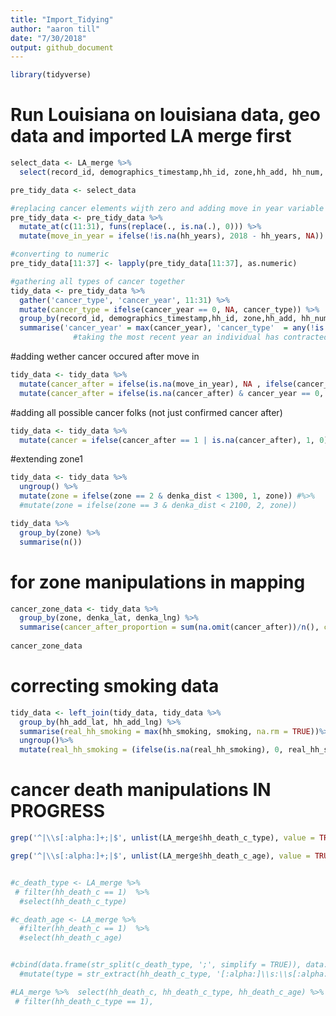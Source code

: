 ```yaml
---
title: "Import_Tidying"
author: "aaron till"
date: "7/30/2018"
output: github_document
---
```

```r

library(tidyverse)


```




# Run Louisiana on louisiana data, geo data and imported LA merge first
```r

select_data <- LA_merge %>%
  select(record_id, demographics_timestamp,hh_id, zone,hh_add, hh_num, age, sex, resident, hh_years, contains('_c_yr'), -contains('vague'), -contains('notes'), denka_dist,denka_lat, denka_lng, hh_add_lng, hh_add_lat, denka_dist, hh_smoking, smoking, contains('death_c'))

```


```r

pre_tidy_data <- select_data 

#replacing cancer elements wijth zero and adding move in year variable
pre_tidy_data <- pre_tidy_data %>%
  mutate_at(c(11:31), funs(replace(., is.na(.), 0))) %>%
  mutate(move_in_year = ifelse(!is.na(hh_years), 2018 - hh_years, NA))

#converting to numeric
pre_tidy_data[11:37] <- lapply(pre_tidy_data[11:37], as.numeric)

```

```r

#gathering all types of cancer together
tidy_data <- pre_tidy_data %>%
  gather('cancer_type', 'cancer_year', 11:31) %>%
  mutate(cancer_type = ifelse(cancer_year == 0, NA, cancer_type)) %>% 
  group_by(record_id, demographics_timestamp,hh_id, zone,hh_add, hh_num, age, sex,move_in_year, resident, hh_years, denka_dist, denka_lat, denka_lng, hh_add_lat, hh_add_lng, hh_smoking, smoking, hh_death_c, hh_death_c_type, hh_death_c_sex, hh_death_c_age, hh_death_c_year) %>%
  summarise('cancer_year' = max(cancer_year), 'cancer_type'  = any(!is.na(cancer_type)))#), first(cancer_type), NA)) 
              #taking the most recent year an individual has contracted cancer
```

#adding wether cancer occured after move in

```r
tidy_data <- tidy_data %>%
  mutate(cancer_after = ifelse(is.na(move_in_year), NA , ifelse(cancer_year >= move_in_year,1, 0))) %>%
  mutate(cancer_after = ifelse(is.na(cancer_after) & cancer_year == 0, 0, cancer_after))

```

#adding all possible cancer folks (not just confirmed cancer after)
```r
tidy_data <- tidy_data %>%
  mutate(cancer = ifelse(cancer_after == 1 | is.na(cancer_after), 1, 0))


```



#extending zone1

```r

tidy_data <- tidy_data %>%
  ungroup() %>%
  mutate(zone = ifelse(zone == 2 & denka_dist < 1300, 1, zone)) #%>%
  #mutate(zone = ifelse(zone == 3 & denka_dist < 2100, 2, zone))


```


```r

tidy_data %>%
  group_by(zone) %>%
  summarise(n())


```
# for zone manipulations in mapping 
```r

cancer_zone_data <- tidy_data %>%
  group_by(zone, denka_lat, denka_lng) %>%
  summarise(cancer_after_proportion = sum(na.omit(cancer_after))/n(), cancer_proportion = sum(na.omit(cancer))/n(),  n(), max_lat = max(hh_add_lat), min_lat = min(hh_add_lat),max_lng = max(hh_add_lng), min_lng = min(hh_add_lng))
 
cancer_zone_data


```

# correcting smoking data
```r

tidy_data <- left_join(tidy_data, tidy_data %>%
  group_by(hh_add_lat, hh_add_lng) %>%
  summarise(real_hh_smoking = max(hh_smoking, smoking, na.rm = TRUE))%>%
  ungroup()%>%
  mutate(real_hh_smoking = (ifelse(is.na(real_hh_smoking), 0, real_hh_smoking))))


```



# cancer death manipulations IN PROGRESS

```r
grep('^|\\s[:alpha:]+;|$', unlist(LA_merge$hh_death_c_type), value = TRUE)

grep('^|\\s[:alpha:]+;|$', unlist(LA_merge$hh_death_c_age), value = TRUE)


#c_death_type <- LA_merge %>%
 # filter(hh_death_c == 1)  %>%
  #select(hh_death_c_type)

#c_death_age <- LA_merge %>%
  #filter(hh_death_c == 1)  %>%
  #select(hh_death_c_age)


#cbind(data.frame(str_split(c_death_type, ';', simplify = TRUE)), data.frame(str_split(c_death_age, ';', simplify = TRUE)))
  #mutate(type = str_extract(hh_death_c_type, '[:alpha:]\\s:\\s[:alpha:]'))

#LA_merge %>%  select(hh_death_c, hh_death_c_type, hh_death_c_age) %>%
 # filter(hh_death_c_type == 1), 

```


